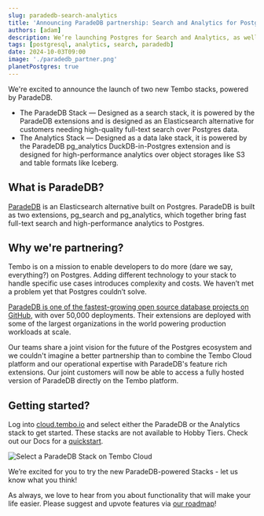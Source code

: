 ```yaml
---
slug: paradedb-search-analytics
title: 'Announcing ParadeDB partnership: Search and Analytics for Postgres'
authors: [adam]
description: We’re launching Postgres for Search and Analytics, as well as efficient analytics on cloud storage, powered by ParadeDB.
tags: [postgresql, analytics, search, paradedb]
date: 2024-10-03T09:00
image: './paradedb_partner.png'
planetPostgres: true
---
```


We're excited to announce the launch of two new Tembo stacks, powered by ParadeDB.

-   The ParadeDB Stack — Designed as a search stack, it is powered by the ParadeDB extensions and is designed as an Elasticsearch alternative for customers needing high-quality full-text search over Postgres data.
-   The Analytics Stack — Designed as a data lake stack, it is powered by the ParadeDB pg_analytics DuckDB-in-Postgres extension and is designed for high-performance analytics over object storages like S3 and table formats like Iceberg.

## What is ParadeDB?

[ParadeDB](https://www.paradedb.com/) is an Elasticsearch alternative built on Postgres. ParadeDB is built as two extensions, pg_search and pg_analytics, which together bring fast full-text search and high-performance analytics to Postgres.

## Why we're partnering?

Tembo is on a mission to enable developers to do more (dare we say, everything?) on Postgres. Adding different technology to your stack to handle specific use cases introduces complexity and costs. We haven’t met a problem yet that Postgres couldn’t solve.

[ParadeDB is one of the fastest-growing open source database projects on GitHub](https://github.com/paradedb/paradedb), with over 50,000 deployments. Their extensions are deployed with some of the largest organizations in the world powering production workloads at scale.

Our teams share a joint vision for the future of the Postgres ecosystem and we couldn't imagine a better partnership than to combine the Tembo Cloud platform and our operational expertise with ParadeDB's feature rich extensions. Our joint customers will now be able to access a fully hosted version of ParadeDB directly on the Tembo platform.

## Getting started?

Log into [cloud.tembo.io](https://cloud.tembo.io/) and select either the ParadeDB or the Analytics stack to get started. These stacks are not available to Hobby Tiers. Check out our Docs for a [quickstart]().

<img src='/paradedb.png' alt='Select a ParadeDB Stack on Tembo Cloud' />

We’re excited for you to try the new ParadeDB-powered Stacks - let us know what you think!

As always, we love to hear from you about functionality that will make your life easier. Please suggest and upvote features via [our roadmap](https://roadmap.tembo.io/)!
